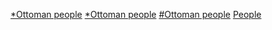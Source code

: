 {{WPSS-cat}}
{{Stub Category
|article=[[奥斯曼帝国|奥斯曼帝国]]人物
|newstub=Ottoman-bio-stub
|category=奥斯曼帝国人物}}

{{Category TOC|numerals=no}}
[[Category:非洲人物小作品|*Ottoman people]]
[[Category:亚洲人物小作品|*Ottoman people]]
[[Category:欧洲人物小作品|#Ottoman people]]<!-- beginning with # as this category refers to a historical period -->
[[Category:奥斯曼帝国小作品|People]]